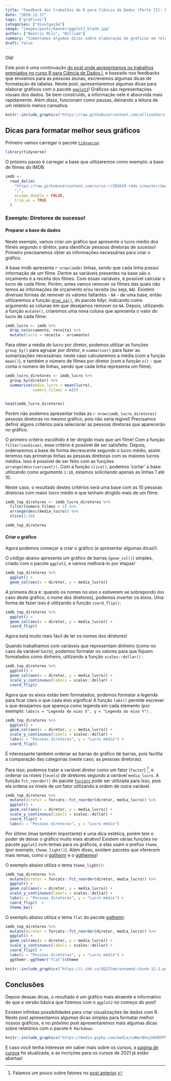 ```yaml
---
title: "Feedback dos trabalhos do R para Ciência de Dados (Parte II): Dicas para Gráficos"
date: "2020-12-17"
tags: ["gráficos"]
categories: ["divulgação"]
image: "images/posts/banner/ggplot2_blank.jpg"
author: ["Beatriz Milz", "William"]
summary: "Comentamos algumas dicas sobre elaboração de gráficos em relatórios. Ilustração sobre o pacote ggplot2, criada por Allison Horst."
draft: false
---
```


Olá!

Este post é uma continuação [do post onde apresentamos os trabalhos premiados no curso R para Ciência de Dados I](https://www.curso-r.com/blog/2020-12-03-dicas-relatorios-r4ds1_tabelas/), e baseado nos feedbacks que enviamos para as pessoas alunas, escrevemos algumas dicas de formatação de tabelas.
Neste post, apresentaremos algumas dicas para elaborar gráficos com o pacote [`ggplot2`](https://ggplot2.tidyverse.org/)! Gráficos são representações visuais dos dados. Se bem construído, a informação nele é absorvida mais rapidamente. Além disso, funcionam como pausas, deixando a leitura de um relatório menos cansativa.  

```r
knitr::include_graphics("https://raw.githubusercontent.com/allisonhorst/stats-illustrations/master/rstats-blanks/ggplot2_blank.png")
```



##  Dicas para formatar melhor seus gráficos

Primeiro vamos carregar o pacote [`tidyverse`](https://www.tidyverse.org/):

```r
library(tidyverse)
```


O próximo passo é carregar a base que utilizaremos como exemplo: a base de filmes do IMDB. 

```r

imdb <-
  read_delim(
    "https://raw.githubusercontent.com/curso-r/202010-r4ds-1/master/dados/imdb2.csv",
    ";",
    escape_double = FALSE,
    trim_ws = TRUE
  ) 

```



### Exemplo: Diretores de sucesso!

#### Preparar a base de dados


Neste exemplo, vamos criar um gráfico que apresente o lucro médio dos filmes segundo o diretor, para identificar pessoas diretoras de sucesso! Primeiro precisaremos obter as informações necessárias para criar o gráfico.

A base imdb apresenta `r nrow(imdb)` linhas, sendo que cada linha possui informação de um filme. Dentre as variáveis presentes na base são o orçamento e a receita dos filmes. Com essas variáveis, é possível calcular o lucro de cada filme. Porém, antes vamos remover os filmes das quais não temos as informações de orçamento e/ou receita (ou seja, `NA`). Existem diversas formas de remover os valores faltantes - `NA` - de uma base, então utilizaremos a função [`drop_na()`](https://tidyr.tidyverse.org/reference/drop_na.html), do pacote tidyr, indicando como argumento as colunas em que desejamos remover os `NA`. Depois, utilizando a função `mutate()`, criaremos uma nova coluna que apresenta o valor do lucro de cada filme:

```r
imdb_lucro <- imdb %>%
  drop_na(orcamento, receita) %>%
  mutate(lucro = receita - orcamento)
```



Para obter a média do lucro por diretor, podemos utilizar as funções `group_by()` para agrupar por diretor, e `summarise()` para fazer as sumarizações  necessárias: neste caso calcularemos a média (com a função `mean()`), e também o número de filmes por diretor (com a função `n()` - que conta o número de linhas, sendo que cada linha representa um filme).


```r
imdb_lucro_diretores <- imdb_lucro %>%
  group_by(diretor) %>%
  summarise(media_lucro = mean(lucro),
            numero_filmes = n())


head(imdb_lucro_diretores)
```

Porém não podemos apresentar todas as `r nrow(imdb_lucro_diretores)` pessoas diretoras no mesmo gráfico, pois não seria legível! Precisamos definir alguns critérios para selecionar as pessoas diretoras que aparecerão no gráfico. 

O primeiro critério escolhido é ter dirigido mais que um filme! Com a função `filter(condicao)`, esse critério é possível de ser satisfeito. Depois, ordenaremos a base de forma decrescente segundo o lucro médio, assim teremos nas primeiras linhas as pessoas diretoras com os maiores lucros médios. Isso é possível de ser feito com as funções `arrange(desc(variavel))`. Com a função `slice()`, podemos 'cortar' a base: utilizando como argumento `1:10`, estamos solicitando apenas as linhas 1 até 10.

Neste caso, o resultado destes critérios será uma base com as 10 pessoas diretoras com maior lucro médio e que tenham dirigido mais de um filme. 


```r
imdb_top_diretores <- imdb_lucro_diretores %>% 
  filter(numero_filmes > 1) %>% 
  arrange(desc(media_lucro)) %>% 
  slice(1:10)

imdb_top_diretores
```

#### Criar o gráfico

Agora podemos começar a criar o gráfico (e apresentar algumas dicas!).

O código abaixo apresenta um gráfico de barras (`geom_col()`) simples, criado com o pacote `ggplot2`, e vamos melhorá-lo por etapas!

```r
imdb_top_diretores %>% 
  ggplot() + 
  geom_col(aes(x = diretor, y = media_lucro))
```

A primeira dica é: quando os nomes no eixo x estiverem se sobrepondo (no caso deste gráfico, o nome dos diretores), podemos inverter os eixos. Uma forma de fazer isso é utilizando a função `coord_flip()`:

```r
imdb_top_diretores %>% 
  ggplot() + 
  geom_col(aes(x = diretor, y = media_lucro)) +
  coord_flip()
```

Agora está muito mais fácil de ler os nomes dos diretores!

Quando trabalhamos com variáveis que representam dinheiro (como no caso da variável lucro), podemos formatar os valores para que fiquem formatados como dinheiro, utilizando a função `scales::dollar()` :

```r
imdb_top_diretores %>% 
  ggplot() + 
  geom_col(aes(x = diretor, y = media_lucro)) +
  scale_y_continuous(labels = scales::dollar) +
  coord_flip()
```

Agora que os eixos estão bem formatados, podemos formatar a legenda para ficar claro o que cada eixo significa! A função `labs()` permite escrever o que desejamos que apareça como legenda em cada elemento (por exemplo: `labs(x = "Legenda do eixo X", y = "Legenda do eixo Y")` . 

```r
imdb_top_diretores %>% 
  ggplot() + 
  geom_col(aes(x = diretor, y = media_lucro)) +
  scale_y_continuous(labels = scales::dollar) +
  labs(x = "Pessoas diretoras", y = "Lucro médio") +
  coord_flip()
```

É interessante também ordenar as barras do gráfico de barras, pois facilita a comparação das categorias (neste caso, as pessoas diretoras). 

Para isso, podemos tratar a variável diretor como um fator (`factor`) ^[Falamos um pouco sobre fatores no [post anterior](https://www.curso-r.com/blog/2020-12-03-dicas-relatorios-r4ds1_tabelas/).], e ordenar os níveis (`levels`) de diretores segundo a variável `media_lucro`. A função `fct_reorder()` do pacote [`forcats`](https://forcats.tidyverse.org/) pode ser utilizada para isso, pois ela ordena os níveis de um fator utilizando a ordem de outra variável. 

```r
imdb_top_diretores %>%
  mutate(diretor = forcats::fct_reorder(diretor, media_lucro)) %>%
  ggplot() +
  geom_col(aes(x = diretor, y = media_lucro)) +
  scale_y_continuous(labels = scales::dollar) +
  coord_flip() +
  labs(x = "Pessoas diretoras", y = "Lucro médio")
```

Por último (mas também importante) é uma dica estética, porém tem o poder de deixar o gráfico muito mais atrativo!  Existem várias funções no pacote `ggplot2` com temas para os gráficos, e elas usam o prefixo `theme_` (por exemplo, `theme_light()`). Além disso, existem pacotes que oferecem mais temas, como o [ggthemr](https://github.com/Mikata-Project/ggthemr) e o [ggthemes](https://yutannihilation.github.io/allYourFigureAreBelongToUs/ggthemes/)!

O exemplo abaixo utiliza o tema `theme_light()`:

```r
imdb_top_diretores %>%
  mutate(diretor = forcats::fct_reorder(diretor, media_lucro)) %>%
  ggplot() +
  geom_col(aes(x = diretor, y = media_lucro)) +
  scale_y_continuous(labels = scales::dollar) +
  labs(x = "Pessoas diretoras", y = "Lucro médio") +
  coord_flip()  +
  theme_bw()
```

O exemplo abaixo utiliza o tema `flat` do pacote [ggthemr](https://github.com/Mikata-Project/ggthemr):

```r
imdb_top_diretores %>%
  mutate(diretor = forcats::fct_reorder(diretor, media_lucro)) %>%
  ggplot() +
  geom_col(aes(x = diretor, y = media_lucro)) +
  scale_y_continuous(labels = scales::dollar) +
  coord_flip() +
  labs(x = "Pessoas diretoras", y = "Lucro médio") +
  ggthemr::ggthemr("flat")$theme
```

```r
knitr::include_graphics("https://i.ibb.co/GQ2Ztmw/unnamed-chunk-12-1.png")
```

## Conclusões

Depois dessas dicas, o resultado é um gráfico mais atraente e informativo do que a versão básica que fizemos com o `ggplot2` no começo do post! 

Existem infinitas possibilidades para criar visualizações de dados com R. Neste post apresentamos algumas dicas simples para formatar melhor nossos gráficos, e no próximo post apresentaremos mais algumas dicas sobre relatórios com o pacote `R Markdown`.  


```r
knitr::include_graphics("https://media.giphy.com/media/LmNwrBhejkK9EFP504/giphy.gif")
```



E caso você tenha interesse em saber mais sobre os cursos, a [página de cursos](https://www.curso-r.com/cursos/) foi atualizada, e as incrições para os cursos de 2021 já estão abertas!
